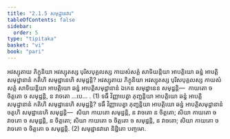 ```yaml
---
title: "2.1.5 សមុដ្ឋានវារ"
tableOfContents: false
sidebar:
  order: 5
type: "tipitaka"
basket: "vi"
book: "pari"
---
```



<DynamicBreadcrumb />

<Division number="243" book="pari">

<Paragraph number="997" book="pari">
អវស្សុតាយ ភិក្ខុនិយា អវស្សុតស្ស បុរិសបុគ្គលស្ស កាយសំសគ្គំ សាទិយន្តិយា អាបត្តិយោ ឆន្នំ អាបត្តិសមុដ្ឋានានំ កតិហិ សមុដ្ឋានេហិ សមុដ្ឋន្តិ? អវស្សុតាយ ភិក្ខុនិយា អវស្សុតស្ស បុរិសបុគ្គលស្ស កាយសំសគ្គំ សាទិយន្តិយា អាបត្តិយោ ឆន្នំ អាបត្តិសមុដ្ឋានានំ ឯកេន សមុដ្ឋានេន សមុដ្ឋន្តិ—  កាយតោ ច ចិត្តតោ ច សមុដ្ឋន្តិ, ន វាចតោ …បេ… . (1)
</Paragraph>

<Paragraph number="998" book="pari">
ទធឹ វិញ្ញាបេត្វា ភុញ្ជន្តិយា អាបត្តិយោ ឆន្នំ អាបត្តិសមុដ្ឋានានំ កតិហិ សមុដ្ឋានេហិ សមុដ្ឋន្តិ? ទធឹ វិញ្ញាបេត្វា ភុញ្ជន្តិយា អាបត្តិយោ ឆន្នំ អាបត្តិសមុដ្ឋានានំ ចតូហិ សមុដ្ឋានេហិ សមុដ្ឋន្តិ—  សិយា កាយតោ សមុដ្ឋន្តិ, ន វាចតោ ន ចិត្តតោ; សិយា កាយតោ ច វាចតោ ច សមុដ្ឋន្តិ, ន ចិត្តតោ; សិយា កាយតោ ច ចិត្តតោ ច សមុដ្ឋន្តិ, ន វាចតោ; សិយា កាយតោ ច វាចតោ ច ចិត្តតោ ច សមុដ្ឋន្តិ. (2)

</Paragraph>
</Division>

<Paragraph number="999" type="center" book="pari">
សមុដ្ឋានវារោ និដ្ឋិតោ បញ្ចមោ.
</Paragraph>